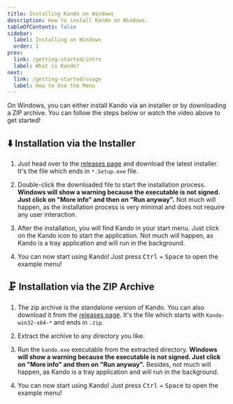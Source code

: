 ```yaml
---
title: Installing Kando on Windows
description: How to install Kando on Windows.
tableOfContents: false
sidebar:
  label: Installing on Windows
  order: 1
prev:
  link: /getting-started/intro
  label: What is Kando?
next:
  link: /getting-started/usage
  label: How to Use the Menu
---
```



<YouTube id="T4iC99HM5bo" />

<Intro>
On Windows, you can either install Kando via an installer or by downloading a ZIP archive.
You can follow the steps below or watch the video above to get started!
</Intro>


## ⬇️ Installation via the Installer


<Steps>

1. Just head over to the [releases page](https://github.com/kando-menu/kando/releases) and download the latest installer. It's the file which ends in `*.Setup.exe` file.

2. Double-click the downloaded file to start the installation process. **Windows will show a warning because the executable is not signed. Just click on "More info" and then on "Run anyway".** Not much will happen, as the installation process is very minimal and does not require any user interaction.

3. After the installation, you will find Kando in your start menu. Just click on the Kando icon to start the application. Not much will happen, as Kando is a tray application and will run in the background.

4. You can now start using Kando! Just press <kbd>Ctrl</kbd> + <kbd>Space</kbd> to open the example menu!

</Steps>

## 🗜️ Installation via the ZIP Archive

<Steps>

1. The zip archive is the standalone version of Kando. You can also download it from the [releases page](https://github.com/kando-menu/kando/releases). It's the file which starts with `Kando-win32-x64-*` and ends in `.zip`.

2. Extract the archive to any directory you like.

3. Run the `kando.exe` executable from the extracted directory. **Windows will show a warning because the executable is not signed. Just click on "More info" and then on "Run anyway".** Besides, not much will happen, as Kando is a tray application and will run in the background.

4. You can now start using Kando! Just press <kbd>Ctrl</kbd> + <kbd>Space</kbd> to open the example menu!

</Steps>